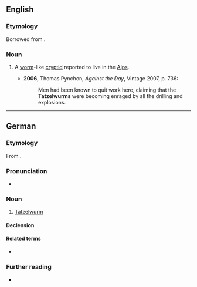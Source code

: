 ==English==
{{wikipedia}}

===Etymology===
Borrowed from {{bor|en|de|Tatzelwurm}}.

===Noun===
{{en-noun}}

# {{lb|en|cryptozoology}} A [[worm]]-like [[cryptid]] reported to live in the [[Alps]].
#* '''2006''', Thomas Pynchon, ''Against the Day'', Vintage 2007, p. 736:
#*: Men had been known to quit work here, claiming that the '''Tatzelwurms''' were becoming enraged by all the drilling and explosions.
{{C|en|Mythological creatures}}
----

==German==
{{wikipedia|lang=de}}

===Etymology===
From {{affix|de|Tatze|gloss1=paw, claw|Wurm|gloss2=worm}}.

===Pronunciation===
* {{audio|de|De-Tatzelwurm.ogg|Audio}}

===Noun===
{{de-noun|m|Tatzelwurms|gen2=Tatzelwurmes|Tatzelwürmer}}

# {{lb|de|cryptozoology}} [[#English|Tatzelwurm]]

====Declension====
{{de-decl-noun-m|(e)s|pl=Tatzelwürmer}}

====Related terms====
* {{l|de|Lindwurm|g=m}}

===Further reading===
* {{R:Duden}}
{{C|de|Mythological creatures}}